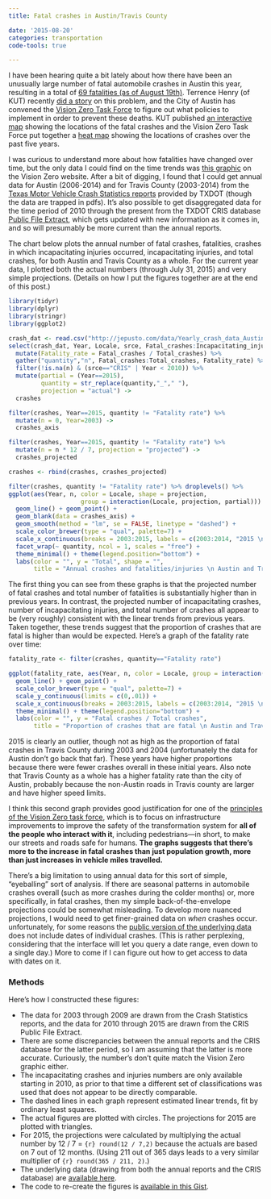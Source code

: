 ```yaml
---
title: Fatal crashes in Austin/Travis County

date: '2015-08-20'
categories: transportation
code-tools: true

---
```


I have been hearing quite a bit lately about how there have been an unusually large number of fatal automobile crashes in Austin this year, resulting in a total of [69 fatalities (as of August 19th)](http://kxan.com/2015/08/19/southbound-i-35-closed-at-airport-blvd-after-fatal-crash/). Terrence Henry (of KUT) recently [did a story](http://kut.org/post/what-can-austin-do-stop-road-deaths) on this problem, and the City of Austin has convened the [Vision Zero Task Force](http://austintexas.gov/department/vision-zero-task-force) to figure out what policies to implement in order to prevent these deaths. KUT published [an interactive map](http://kut.org/post/map-austins-traffic-fatalities-so-far-2015) showing the locations of the fatal crashes and the Vision Zero Task Force put together a [heat map](http://austintexas.gov/sites/default/files/files/Imagine_Austin/VisionZero/CRASHES_allmodes_revised8_6_15.pdf) showing the locations of crashes over the past five years.

I was curious to understand more about how fatalities have changed over time, but the only data I could find on the time trends was [this graphic](http://austintexas.gov/sites/default/files/images/ImagineAustin/VisionZero/67_deaths_081115.png) on the Vision Zero website. After a bit of digging, I found that I could get annual data for Austin (2006-2014) and for Travis County (2003-2014) from the [Texas Motor Vehicle Crash Statistics reports](http://www.txdot.gov/government/enforcement/annual-summary.html) provided by TXDOT (though the data are trapped in pdfs). It's also possible to get disaggregated data for the time period of 2010 through the present from the TXDOT CRIS database [Public File Extract](http://www.txdot.gov/government/enforcement/data-access.html), which gets updated with new information as it comes in, and so will presumably be more current than the annual reports. 

The chart below plots the annual number of fatal crashes, fatalities, crashes in which incapacitating injuries occurred, incapacitating injuries, and total crashes, for both Austin and Travis County as a whole. For the current year data, I plotted both the actual numbers (through July 31, 2015) and very simple projections. (Details on how I put the figures together are at the end of this post.)

```r
library(tidyr)
library(dplyr)
library(stringr)
library(ggplot2)

crash_dat <- read.csv("http://jepusto.com/data/Yearly_crash_data_Austin_and_Travis_County.csv")
select(crash_dat, Year, Locale, srce, Fatal_crashes:Incapacitating_injuries, Total_crashes) %>%
  mutate(Fatality_rate = Fatal_crashes / Total_crashes) %>%
  gather("quantity","n", Fatal_crashes:Total_crashes, Fatality_rate) %>%
  filter(!is.na(n) & (srce=="CRIS" | Year < 2010)) %>%
  mutate(partial = (Year==2015), 
         quantity = str_replace(quantity,"_"," "),
         projection = "actual") ->
  crashes

filter(crashes, Year==2015, quantity != "Fatality rate") %>% 
  mutate(n = 0, Year=2003) ->
  crashes_axis

filter(crashes, Year==2015, quantity != "Fatality rate") %>% 
  mutate(n = n * 12 / 7, projection = "projected") ->
  crashes_projected

crashes <- rbind(crashes, crashes_projected)

filter(crashes, quantity != "Fatality rate") %>% droplevels() %>%
ggplot(aes(Year, n, color = Locale, shape = projection, 
                    group = interaction(Locale, projection, partial))) +
  geom_line() + geom_point() + 
  geom_blank(data = crashes_axis) + 
  geom_smooth(method = "lm", se = FALSE, linetype = "dashed") + 
  scale_color_brewer(type = "qual", palette=7) + 
  scale_x_continuous(breaks = 2003:2015, labels = c(2003:2014, "2015 \n (Through 7/31)")) + 
  facet_wrap(~ quantity, ncol = 1, scales = "free") +
  theme_minimal() + theme(legend.position="bottom") + 
  labs(color = "", y = "Total", shape = "",
       title = "Annual crashes and fatalities/injuries \n Austin and Travis County (2003-2015)")
```

The first thing you can see from these graphs is that the projected number of fatal crashes and total number of fatalities is substantially higher than in previous years. In contrast, the projected number of incapacitating crashes, number of incapacitating injuries, and total number of crashes all appear to be (very roughly) consistent with the linear trends from previous years. Taken together, these trends suggest that the proportion of crashes that are fatal is higher than would be expected. Here's a graph of the fatality rate over time:

```r

fatality_rate <- filter(crashes, quantity=="Fatality rate")

ggplot(fatality_rate, aes(Year, n, color = Locale, group = interaction(Locale, partial))) +
  geom_line() + geom_point() + 
  scale_color_brewer(type = "qual", palette=7) + 
  scale_y_continuous(limits = c(0,.01)) + 
  scale_x_continuous(breaks = 2003:2015, labels = c(2003:2014, "2015 \n (Through 7/31)")) + 
  theme_minimal() + theme(legend.position="bottom") + 
  labs(color = "", y = "Fatal crashes / Total crashes",
       title = "Proportion of crashes that are fatal \n Austin and Travis County (2003-2015)")

```

2015 is clearly an outlier, though not as high as the proportion of fatal crashes in Travis County during 2003 and 2004 (unfortunately the data for Austin don't go back that far). These years have higher proportions because there were fewer crashes overall in these initial years. Also note that Travis County as a whole has a higher fatality rate than the city of Austin, probably because the non-Austin roads in Travis county are larger and have higher speed limits.

I think this second graph provides good justification for one of the [principles of the Vision Zero task force](http://austintexas.gov/department/vision-zero-task-force), which is to focus on infrastructure improvements to improve the safety of the transformation system for __all of the people who interact with it__, including pedestrians---in short, to make our streets and roads safe for humans. __The graphs suggests that there's more to the increase in fatal crashes than just population growth, more than just increases in vehicle miles travelled.__

There's a big limitation to using annual data for this sort of simple, "eyeballing" sort of analysis. If there are seasonal patterns in automobile crashes overall (such as more crashes during the colder months) or, more specifically, in fatal crashes, then my simple back-of-the-envelope projections could be somewhat misleading. To develop more nuanced projections, I would need to get finer-grained data on _when_ crashes occur. unfortunately, for some reasons the [public version of the underlying data](http://www.txdot.gov/government/enforcement/data-access.html) does not include dates of individual crashes. (This is rather perplexing, considering that the interface will let you query a date range, even down to a single day.) More to come if I can figure out how to get access to data with dates on it.

### Methods

Here's how I constructed these figures:

* The data for 2003 through 2009 are drawn from the Crash Statistics reports, and the data for 2010 through 2015 are drawn from the CRIS Public File Extract. 
* There are some discrepancies between the annual reports and the CRIS database for the latter period, so I am assuming that the latter is more accurate. Curiously, the number's don't quite match the Vision Zero graphic either.
* The incapacitating crashes and injuries numbers are only available starting in 2010, as prior to that time a different set of classifications was used that does not appear to be directly comparable.
* The dashed lines in each graph represent estimated linear trends, fit by ordinary least squares. 
* The actual figures are plotted with circles. The projections for 2015 are plotted with triangles.
* For 2015, the projections were calculated by multiplying the actual number by 12 / 7 = `{r} round(12 / 7,2)` because the actuals are based on 7 out of 12 months. (Using 211 out of 365 days leads to a very similar multiplier of `{r} round(365 / 211, 2)`.)
* The underlying data (drawing from both the annual reports and the CRIS database) are [available here](/data/Yearly_crash_data_Austin_and_Travis_County.csv). 
* The code to re-create the figures is [available in this Gist](https://gist.github.com/577ff8159bc0b0a58e61.git).
